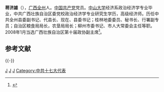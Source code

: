 '''蒋济雄'''（{{bd|1952年|2月||catIdx=J蒋}}），[[广西|广西]][[全州|全州]]人。[[中国共产党|中国共产党]]党员。[[中山大学|中山大学]]经济系政治经济学专业毕业，中共广西壮族自治区委党校政治经济学专业研究生学历，高级经济师。历任中共全州县委副书记、代县长、现在、县委书记；桂林地委委员、秘书长、行署副专员；自治区粮食局局长，农垦局局长；柳州市委书记、市人大常委会主任等职。2008年1月当选广西壮族自治区第十届政协副主席<ref>{{cite web|accessdate=2013-05-01|url=http://gx.people.com.cn/GB/channel68/200801/23/1343087.html|title=马铁山当选政协广西第十届委员会主席|publisher=[[人民网|人民网]]|archive-date=2016-03-04|archive-url=https://web.archive.org/web/20160304111839/http://gx.people.com.cn/GB/channel68/200801/23/1343087.html|dead-url=no}}</ref>。


==参考文献==
{{reflist|3}}

{{-}}
{{start box}}
{{s-ppo}}
{{s-before|[[吴集成|吴集成]]}}
{{s-title|[[中国共产党柳州市委员会|中国共产党柳州市委员会]]书记|2006年1月—2008年3月}}
{{s-after|[[陈刚|陈　刚]]}}
{{s-gov}}
{{s-before|[[童玉川|童玉川]]}}
{{s-title|[[广西壮族自治区农垦局|广西壮族自治区农垦局]]局长|2000年4月—2006年1月}}
{{s-after|[[刘志勇|刘志勇]]}}
{{s-before|？}}
{{s-title|[[广西壮族自治区粮食局|广西壮族自治区粮食局]]局长|1992年9月—2000年4月}}
{{s-after|[[梁雨祥|梁雨祥]]}}
{{end box}}
{{中华人民共和国柳州市正职领导人}}
[[Category:蔣姓|J]]
[[Category:全州縣人|J]]
[[Category:中山大学校友|J]]
[[Category:中共十七大代表|Category:中共十七大代表]]